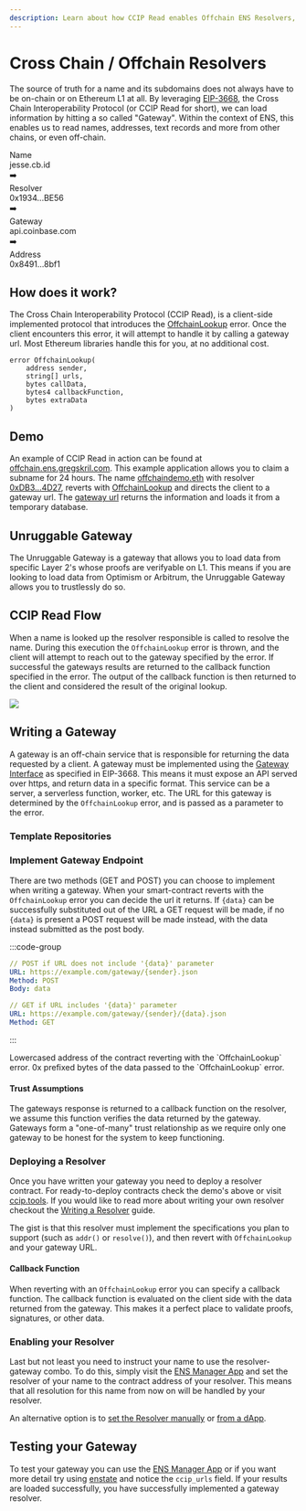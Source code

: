 ```yaml
---
description: Learn about how CCIP Read enables Offchain ENS Resolvers, how a gateway works, trust assumptions, and more.
---
```



# Cross Chain / Offchain Resolvers

The source of truth for a name and its subdomains does not always have to be on-chain or on Ethereum L1 at all.
By leveraging [EIP-3668](https://eips.ethereum.org/EIPS/eip-3668), the Cross Chain Interoperability Protocol (or CCIP Read for short), we can load information by hitting a so called "Gateway".
Within the context of ENS, this enables us to read names, addresses, text records and more from other chains, or even off-chain.

<Card className="hidden items-center justify-center gap-4 p-4 md:flex">
  <div className="space-y-1 p-2 text-center leading-none">
    <div className="font-bold">Name</div>
    <div>jesse.cb.id</div>
  </div>
  <div>➡️</div>
  <div className="space-y-1 p-2 text-center leading-none">
    <div className="font-bold">Resolver</div>
    <div>0x1934...BE56</div>
  </div>
  <div>➡️</div>
  <div className="space-y-1 p-2 text-center leading-none">
    <div className="font-bold">Gateway</div>
    <div>api.coinbase.com</div>
  </div>
  <div>➡️</div>
  <div className="space-y-1 p-2 text-center leading-none">
    <div className="font-bold">Address</div>
    <div>0x8491...8bf1</div>
  </div>
</Card>

## How does it work?

The Cross Chain Interoperability Protocol (CCIP Read), is a client-side implemented protocol that introduces the [OffchainLookup](https://eips.ethereum.org/EIPS/eip-3668#contract-interface) error.
Once the client encounters this error, it will attempt to handle it by calling a gateway url. Most Ethereum libraries handle this for you, at no additional cost.

```solidity
error OffchainLookup(
    address sender,
    string[] urls,
    bytes callData,
    bytes4 callbackFunction,
    bytes extraData
)
```

## Demo

An example of CCIP Read in action can be found at [offchain.ens.gregskril.com](https://offchain.ens.gregskril.com/).
This example application allows you to claim a subname for 24 hours.
The name [offchaindemo.eth](https://ens.app/offchaindemo.eth) with resolver [0xDB3...4D27](https://etherscan.io/address/0xDB34Da70Cfd694190742E94B7f17769Bc3d84D27#code), reverts with [OffchainLookup](https://eips.ethereum.org/EIPS/eip-3668) and directs the client to a gateway url.
The [gateway url](https://ens-gateway.gregskril.workers.dev/lookup/{sender}/{data}.json) returns the information and loads it from a temporary database.

## Unruggable Gateway

The Unruggable Gateway is a gateway that allows you to load data from specific Layer 2's whose proofs are verifyable on L1.
This means if you are looking to load data from Optimism or Arbitrum, the Unruggable Gateway allows you to trustlessly do so.

<Repository
  src="unruggable-labs/unruggable-gateways"
  description="Solution for fetching proofs of data from rollup chains and verifying that data on Layer 1 Ethereum."
/>

## CCIP Read Flow

When a name is looked up the resolver responsible is called to resolve the name.
During this execution the `OffchainLookup` error is thrown, and the client will attempt to reach out to the gateway specified by the error.
If successful the gateways results are returned to the callback function specified in the error.
The output of the callback function is then returned to the client and considered the result of the original lookup.

<img src="/img/ccip-read-diagram-1.png" className="card w-full" />

## Writing a Gateway

A gateway is an off-chain service that is responsible for returning the data requested by a client.
A gateway must be implemented using the [Gateway Interface](https://eips.ethereum.org/EIPS/eip-3668#gateway-interface) as specified in EIP-3668.
This means it must expose an API served over https, and return data in a specific format.
This service can be a server, a serverless function, worker, etc.
The URL for this gateway is determined by the `OffchainLookup` error, and is passed as a parameter to the error.

### Template Repositories

<div>
  <Repository
    src="ensdomains/offchain-resolver"
    description="CCIP Read Offchain ENS Resolver with Cloudflare Workers"
  />
  <Repository
    src="ensdomains/offchain-gateway-rs"
    description="Offchain CCIP Read Gateway Resolver implementation in Rust (& postgres)"
  />
  <Repository src="gskril/ens-offchain-resolver-read-from-api" />
</div>

### Implement Gateway Endpoint

There are two methods (GET and POST) you can choose to implement when writing a gateway. When your smart-contract reverts with the `OffchainLookup` error you can decide the url it returns.
If `{data}` can be successfully substituted out of the URL a GET request will be made, if no `{data}` is present a POST request will be made instead, with the data instead submitted as the post body.

:::code-group

```yaml [POST]
// POST if URL does not include '{data}' parameter
URL: https://example.com/gateway/{sender}.json
Method: POST
Body: data
```

```yaml [GET]
// GET if URL includes '{data}' parameter
URL: https://example.com/gateway/{sender}/{data}.json
Method: GET
```

:::

<Properties>
  <Properties.Property name="sender" type="address">
    Lowercased address of the contract reverting with the `OffchainLookup`
    error.
  </Properties.Property>
  <Properties.Property name="data" type="bytes">
    0x prefixed bytes of the data passed to the `OffchainLookup` error.
  </Properties.Property>
</Properties>

#### Trust Assumptions

The gateways response is returned to a callback function on the resolver, we assume this function verifies the data returned by the gateway.
Gateways form a "one-of-many" trust relationship as we require only one gateway to be honest for the system to keep functioning.

### Deploying a Resolver

Once you have written your gateway you need to deploy a resolver contract.
For ready-to-deploy contracts check the demo's above or visit [ccip.tools](https://ccip.tools/ref=ens-docs).
If you would like to read more about writing your own resolver checkout the [Writing a Resolver](/resolvers/writing) guide.

The gist is that this resolver must implement the specifications you plan to support (such as `addr()` or `resolve()`), and then revert with `OffchainLookup` and your gateway URL.

#### Callback Function

When reverting with an `OffchainLookup` error you can specify a callback function.
The callback function is evaluated on the client side with the data returned from the gateway.
This makes it a perfect place to validate proofs, signatures, or other data.

### Enabling your Resolver

Last but not least you need to instruct your name to use the resolver-gateway combo.
To do this, simply visit the [ENS Manager App](https://ens.app/) and set the resolver of your name to the contract address of your resolver.
This means that all resolution for this name from now on will be handled by your resolver.

An alternative option is to [set the Resolver manually](/resolvers/interacting) or [from a dApp](/resolvers/interacting).

## Testing your Gateway

To test your gateway you can use the [ENS Manager App](https://ens.app/) or if you want more detail try using [enstate](https://enstate.rs/n/luc.willbreak.eth) and notice the `ccip_urls` field.
If your results are loaded successfully, you have successfully implemented a gateway resolver.
